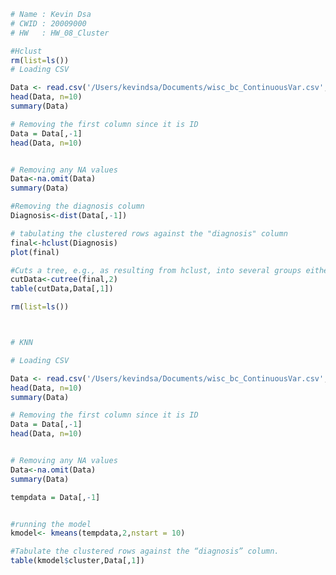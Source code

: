 ```r
# Name : Kevin Dsa
# CWID : 20009000
# HW   : HW_08_Cluster

#Hclust
rm(list=ls())
# Loading CSV 

Data <- read.csv('/Users/kevindsa/Documents/wisc_bc_ContinuousVar.csv',header=TRUE, sep=",")
head(Data, n=10)
summary(Data)

# Removing the first column since it is ID
Data = Data[,-1]
head(Data, n=10)


# Removing any NA values
Data<-na.omit(Data)
summary(Data)

#Removing the diagnosis column 
Diagnosis<-dist(Data[,-1])

# tabulating the clustered rows against the "diagnosis" column
final<-hclust(Diagnosis)
plot(final)

#Cuts a tree, e.g., as resulting from hclust, into several groups either by specifying the desired number(s) of groups or the cut height(s).
cutData<-cutree(final,2)
table(cutData,Data[,1])

rm(list=ls())



# KNN

# Loading CSV 

Data <- read.csv('/Users/kevindsa/Documents/wisc_bc_ContinuousVar.csv',header=TRUE, sep=",")
head(Data, n=10)
summary(Data)

# Removing the first column since it is ID
Data = Data[,-1]
head(Data, n=10)


# Removing any NA values
Data<-na.omit(Data)
summary(Data)

tempdata = Data[,-1]


#running the model
kmodel<- kmeans(tempdata,2,nstart = 10)

#Tabulate the clustered rows against the “diagnosis” column.
table(kmodel$cluster,Data[,1])
```

